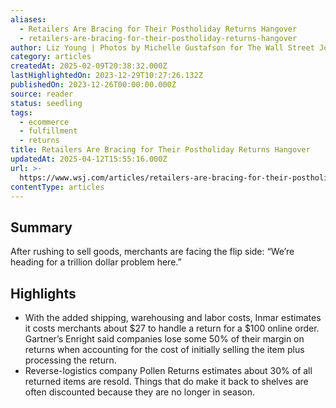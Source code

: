 ```yaml
---
aliases:
  - Retailers Are Bracing for Their Postholiday Returns Hangover
  - retailers-are-bracing-for-their-postholiday-returns-hangover
author: Liz Young | Photos by Michelle Gustafson for The Wall Street Journal
category: articles
createdAt: 2025-02-09T20:38:32.000Z
lastHighlightedOn: 2023-12-29T10:27:26.132Z
publishedOn: 2023-12-26T00:00:00.000Z
source: reader
status: seedling
tags:
  - ecommerce
  - fulfillment
  - returns
title: Retailers Are Bracing for Their Postholiday Returns Hangover
updatedAt: 2025-04-12T15:55:16.000Z
url: >-
  https://www.wsj.com/articles/retailers-are-bracing-for-their-postholiday-returns-hangover-f10f5a53
contentType: articles
---
```

## Summary

After rushing to sell goods, merchants are facing the flip side: “We’re heading for a trillion dollar problem here.”

## Highlights

- With the added shipping, warehousing and labor costs, Inmar estimates it costs merchants about $27 to handle a return for a $100 online order. Gartner’s Enright said companies lose some 50% of their margin on returns when accounting for the cost of initially selling the item plus processing the return.
- Reverse-logistics company Pollen Returns estimates about 30% of all returned items are resold. Things that do make it back to shelves are often discounted because they are no longer in season.
